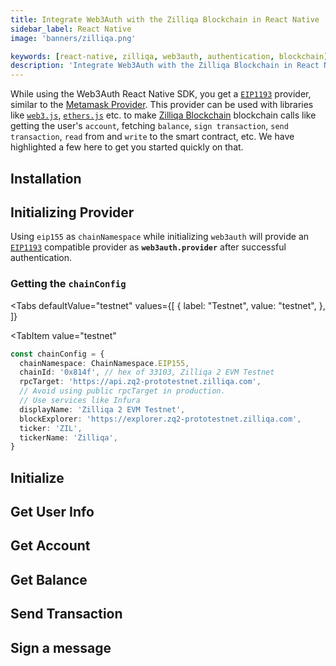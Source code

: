 ```yaml
---
title: Integrate Web3Auth with the Zilliqa Blockchain in React Native
sidebar_label: React Native
image: 'banners/zilliqa.png'

keywords: [react-native, zilliqa, web3auth, authentication, blockchain]
description: 'Integrate Web3Auth with the Zilliqa Blockchain in React Native | Documentation - Web3Auth'
---
```



<SEO
  title="Integrate Web3Auth with the Zilliqa Blockchain in React Native"
  description="Integrate Web3Auth with the Zilliqa Blockchain in React Native | Documentation - Web3Auth"
  image="https://web3auth.io/docs/banners/zilliqa.png"
  slug="/embedded-wallets/connect-blockchain/evm/zilliqa/react-native"
/>

While using the Web3Auth React Native SDK, you get a [`EIP1193`](https://eips.ethereum.org/EIPS/eip-1193) provider, similar to the [Metamask Provider](https://docs.metamask.io/guide/ethereum-provider.html). This provider can be used with libraries like [`web3.js`](https://web3js.readthedocs.io/en/v1.2.8/getting-started.html), [`ethers.js`](https://docs.ethers.io/v5/getting-started/) etc. to make [Zilliqa Blockchain](https://www.zilliqa.com/) blockchain calls like getting the user's `account`, fetching `balance`, `sign transaction`, `send transaction`, `read` from and `write` to the smart contract, etc. We have highlighted a few here to get you started quickly on that.

## Installation

<InstallationSnippet />

## Initializing Provider

Using `eip155` as `chainNamespace` while initializing `web3auth` will provide an [`EIP1193`](https://eips.ethereum.org/EIPS/eip-1193) compatible provider as **`web3auth.provider`** after successful authentication.

### Getting the `chainConfig`

<Tabs
 defaultValue="testnet"
  values={[
    { label: "Testnet", value: "testnet", },
  ]}
>
<TabItem
  value="testnet"
>

```typescript
const chainConfig = {
  chainNamespace: ChainNamespace.EIP155,
  chainId: '0x814f', // hex of 33103, Zilliqa 2 EVM Testnet
  rpcTarget: 'https://api.zq2-prototestnet.zilliqa.com',
  // Avoid using public rpcTarget in production.
  // Use services like Infura
  displayName: 'Zilliqa 2 EVM Testnet',
  blockExplorer: 'https://explorer.zq2-prototestnet.zilliqa.com',
  ticker: 'ZIL',
  tickerName: 'Zilliqa',
}
```

</TabItem>
</Tabs>

## Initialize

<InitialisationSnippet />

## Get User Info

<UserInfoSnippet />

## Get Account

<GetAccountSnippet />

## Get Balance

<GetBalanceSnippet />

## Send Transaction

<SendTransactionSnippet />

## Sign a message

<SignMessageSnippet />
